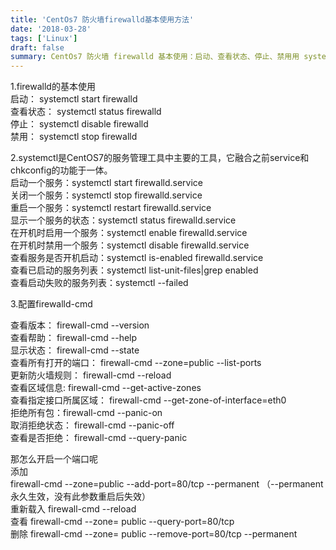 ```yaml
---
title: 'CentOs7 防火墙firewalld基本使用方法'
date: '2018-03-28'
tags: ['Linux']
draft: false
summary: CentOs7 防火墙 firewalld 基本使用：启动、查看状态、停止、禁用用 systemctl 操作；还可通过 firewalld-cmd 配置，如查看版本等，开启端口用 firewall-cmd 加参数，重新载入及查看状态等操作也可实现。 
---
```


1.firewalld的基本使用  
启动： systemctl start firewalld  
查看状态： systemctl status firewalld   
停止： systemctl disable firewalld  
禁用： systemctl stop firewalld  
 
2.systemctl是CentOS7的服务管理工具中主要的工具，它融合之前service和chkconfig的功能于一体。  
启动一个服务：systemctl start firewalld.service  
关闭一个服务：systemctl stop firewalld.service  
重启一个服务：systemctl restart firewalld.service  
显示一个服务的状态：systemctl status firewalld.service  
在开机时启用一个服务：systemctl enable firewalld.service  
在开机时禁用一个服务：systemctl disable firewalld.service  
查看服务是否开机启动：systemctl is-enabled firewalld.service  
查看已启动的服务列表：systemctl list-unit-files|grep enabled  
查看启动失败的服务列表：systemctl --failed  

3.配置firewalld-cmd

查看版本： firewall-cmd --version  
查看帮助： firewall-cmd --help  
显示状态： firewall-cmd --state  
查看所有打开的端口： firewall-cmd --zone=public --list-ports  
更新防火墙规则： firewall-cmd --reload  
查看区域信息:  firewall-cmd --get-active-zones  
查看指定接口所属区域： firewall-cmd --get-zone-of-interface=eth0  
拒绝所有包：firewall-cmd --panic-on  
取消拒绝状态： firewall-cmd --panic-off  
查看是否拒绝： firewall-cmd --query-panic  
 
那怎么开启一个端口呢  
添加  
firewall-cmd --zone=public --add-port=80/tcp --permanent    （--permanent永久生效，没有此参数重启后失效）  
重新载入 firewall-cmd --reload  
查看 firewall-cmd --zone= public --query-port=80/tcp  
删除 firewall-cmd --zone= public --remove-port=80/tcp --permanent